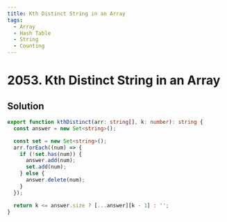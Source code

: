 ```yaml
---
title: Kth Distinct String in an Array
tags:
  - Array
  - Hash Table
  - String
  - Counting
---
```


# 2053. Kth Distinct String in an Array

<Badges>
  <LevelBadge level="easy" />
  <TopicBadge name="Array" slug="array" />
  <TopicBadge name="Hash Table" slug="hash-table" />
  <TopicBadge name="String" slug="string" />
  <TopicBadge name="Counting" slug="counting" />
</Badges>

## Solution

```typescript filename="solution.ts" copy
export function kthDistinct(arr: string[], k: number): string {
  const answer = new Set<string>();

  const set = new Set<string>();
  arr.forEach((num) => {
    if (!set.has(num)) {
      answer.add(num);
      set.add(num);
    } else {
      answer.delete(num);
    }
  });

  return k <= answer.size ? [...answer][k - 1] : '';
}
```

<ProblemLink
  codingSite="leetcode"
  href="https://leetcode.com/problems/kth-distinct-string-in-an-array"
  title="Kth Distinct String in an Array"
/>
